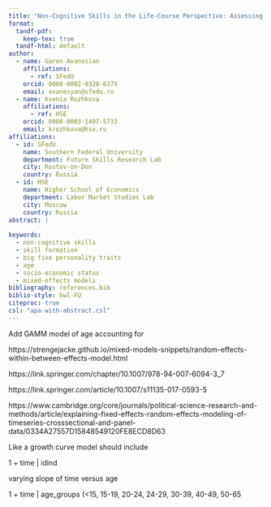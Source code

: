 ```yaml
---
title: "Non-Cognitive Skills in the Life-Course Perspective: Assessing Within- and Between-Individual Changes Due to Age"
format:
  tandf-pdf:
    keep-tex: true  
  tandf-html: default
author:
  - name: Garen Avanesian
    affiliations:
      - ref: SFedU
    orcid: 0000-0002-0328-637X 
    email: avanesyan@sfedu.ru
  - name: Ksenia Rozhkova
    affiliations:
      - ref: HSE
    orcid: 0000-0003-1497-5733
    email: krozhkova@hse.ru
affiliations:
  - id: SFedU
    name: Southern Federal University
    department: Future Skills Research Lab
    city: Rostov-on-Don
    country: Russia
  - id: HSE
    name: Higher School of Economics
    department: Labor Market Studies Lab
    city: Moscow
    country: Russia
abstract: |
  
keywords: 
  - non-cognitive skills 
  - skill formation
  - big five personality traits
  - age
  - socio-economic status 
  - mixed-effects models
bibliography: references.bib  
biblio-style: bwl-FU
citeproc: true
csl: "apa-with-abstract.csl"
---
```


Add GAMM model of age accounting for

https://strengejacke.github.io/mixed-models-snippets/random-effects-within-between-effects-model.html

https://link.springer.com/chapter/10.1007/978-94-007-6094-3_7

https://link.springer.com/article/10.1007/s11135-017-0593-5

https://www.cambridge.org/core/journals/political-science-research-and-methods/article/explaining-fixed-effects-random-effects-modeling-of-timeseries-crosssectional-and-panel-data/0334A27557D15848549120FE8ECD8D63

Like a growth curve model should include

1 + time \| idind

varying slope of time versus age

1 + time \| age_groups (\<15, 15-19, 20-24, 24-29, 30-39, 40-49, 50-65
